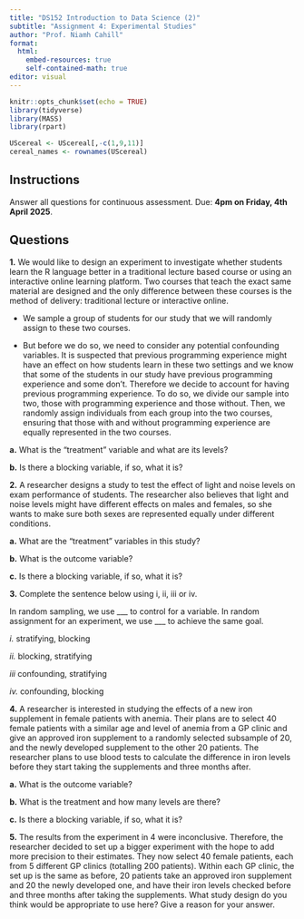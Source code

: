 ```yaml
---
title: "DS152 Introduction to Data Science (2)"
subtitle: "Assignment 4: Experimental Studies"
author: "Prof. Niamh Cahill"
format: 
  html:
    embed-resources: true
    self-contained-math: true
editor: visual
---
```


```r
knitr::opts_chunk$set(echo = TRUE)
library(tidyverse)
library(MASS)
library(rpart)

UScereal <- UScereal[,-c(1,9,11)]
cereal_names <- rownames(UScereal)
```

## Instructions

Answer all questions for continuous assessment. Due: **4pm on Friday, 4th April 2025**.

## Questions

**1.**  We would like to design an experiment to investigate whether students learn the R language better in a traditional lecture based course or using an interactive online learning platform. Two courses that teach the exact same material are designed and the only difference between these courses is the method of delivery: traditional lecture or interactive online.

  - We sample a group of students for our study that we will randomly assign to these two courses.

  - But before we do so, we need to consider any potential confounding variables. It is suspected that previous programming experience might have an effect on how students learn in these two settings and we know that some of the students in our study have previous programming experience and some don’t. Therefore we decide to account for having previous programming experience. To do so, we divide our sample into two, those with programming experience and those without. Then, we randomly assign individuals from each group into the two courses, ensuring that those with and without programming experience are equally represented in the two courses.


  **a.**  What is the "treatment" variable and what are its levels?

  **b.**  Is there a blocking variable, if so, what it is?

```{=html}
<!-- -->
```

**2.**  A researcher designs a study to test the effect of light and noise levels on exam performance of students. The researcher also believes that light and noise levels might have different effects on males and females, so she wants to make sure both sexes are represented equally under different conditions.

```{=html}
<!-- -->
```

  **a.**  What are the "treatment" variables in this study?

  **b.**  What is the outcome variable?

  **c.**  Is there a blocking variable, if so, what it is?

```{=html}
<!-- -->
```

**3.**  Complete the sentence below using i, ii, iii or iv.

In random sampling, we use \_\_\_ to control for a variable. In random assignment for an experiment, we use \_\_\_ to achieve the same goal.

  *i.*  stratifying, blocking

  *ii.*  blocking, stratifying

  *iii*  confounding, stratifying

  *iv.*  confounding, blocking

```{=html}
<!-- -->
```

**4.**  A researcher is interested in studying the effects of a new iron supplement in female patients with anemia. Their plans are to select 40 female patients with a similar age and level of anemia from a GP clinic and give an approved iron supplement to a randomly selected subsample of 20, and the newly developed supplement to the other 20 patients. The researcher plans to use blood tests to calculate the difference in iron levels before they start taking the supplements and three months after.

```{=html}
<!-- -->
```

  **a.**  What is the outcome variable?

  **b.**  What is the treatment and how many levels are there?

  **c.**  Is there a blocking variable, if so, what it is?

```{=html}
<!-- -->
```

**5.**  The results from the experiment in 4 were inconclusive. Therefore, the researcher decided to set up a bigger experiment with the hope to add more precision to their estimates. They now select 40 female patients, each from 5 different GP clinics (totalling 200 patients). Within each GP clinic, the set up is the same as before, 20 patients take an approved iron supplement and 20 the newly developed one, and have their iron levels checked before and three months after taking the supplements. What study design do you think would be appropriate to use here? Give a reason for your answer.
